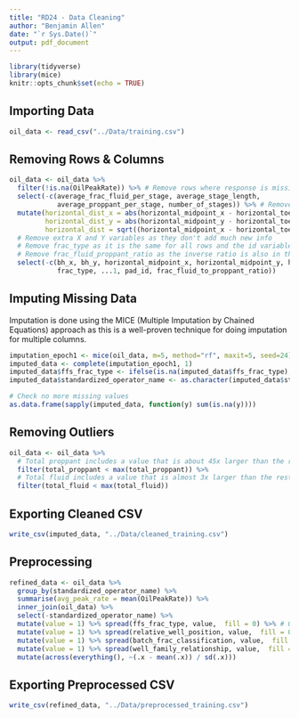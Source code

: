 ```yaml
---
title: "RD24 - Data Cleaning"
author: "Benjamin Allen"
date: "`r Sys.Date()`"
output: pdf_document
---
```


```r
library(tidyverse)
library(mice)
knitr::opts_chunk$set(echo = TRUE)
```

## Importing Data

```r
oil_data <- read_csv("../Data/training.csv")
```


## Removing Rows & Columns

```r
oil_data <- oil_data %>% 
  filter(!is.na(OilPeakRate)) %>% # Remove rows where response is missing
  select(-c(average_frac_fluid_per_stage, average_stage_length,
            average_proppant_per_stage, number_of_stages)) %>% # Remove columns with >90% missing rows
  mutate(horizontal_dist_x = abs(horizontal_midpoint_x - horizontal_toe_x),
         horizontal_dist_y = abs(horizontal_midpoint_y - horizontal_toe_y),
         horizontal_dist = sqrt((horizontal_midpoint_x - horizontal_toe_x)^2 + (horizontal_midpoint_y - horizontal_toe_y)^2)) %>% # Create horizontal distance variables
  # Remove extra X and Y variables as they don't add much new info
  # Remove frac_type as it is the same for all rows and the id variables
  # Remove frac_fluid_proppant_ratio as the inverse ratio is also in the dataset
  select(-c(bh_x, bh_y, horizontal_midpoint_x, horizontal_midpoint_y, horizontal_toe_x, horizontal_toe_y,
            frac_type, ...1, pad_id, frac_fluid_to_proppant_ratio))

```


## Imputing Missing Data

Imputation is done using the MICE (Multiple Imputation by Chained Equations) approach as this is a well-proven technique for doing imputation for multiple columns.

```r
imputation_epoch1 <- mice(oil_data, m=5, method="rf", maxit=5, seed=24)
imputed_data <- complete(imputation_epoch1, 1)
imputed_data$ffs_frac_type <- ifelse(is.na(imputed_data$ffs_frac_type), "Undefined", imputed_data$ffs_frac_type)
imputed_data$standardized_operator_name <- as.character(imputed_data$standardized_operator_name)

# Check no more missing values
as.data.frame(sapply(imputed_data, function(y) sum(is.na(y))))
```

## Removing Outliers

```r
oil_data <- oil_data %>% 
  # Total proppant includes a value that is about 45x larger than the rest
  filter(total_proppant < max(total_proppant)) %>% 
  # Total fluid includes a value that is almost 3x larger than the rest
  filter(total_fluid < max(total_fluid))
```

## Exporting Cleaned CSV

```r
write_csv(imputed_data, "../Data/cleaned_training.csv")
```

## Preprocessing

```r
refined_data <- oil_data %>%
  group_by(standardized_operator_name) %>% 
  summarise(avg_peak_rate = mean(OilPeakRate)) %>% 
  inner_join(oil_data) %>% 
  select(-standardized_operator_name) %>% 
  mutate(value = 1) %>% spread(ffs_frac_type, value,  fill = 0) %>% # One-Hot Encoding
  mutate(value = 1) %>% spread(relative_well_position, value,  fill = 0) %>% 
  mutate(value = 1) %>% spread(batch_frac_classification, value,  fill = 0) %>% 
  mutate(value = 1) %>% spread(well_family_relationship, value,  fill = 0) %>% 
  mutate(across(everything(), ~(.x - mean(.x)) / sd(.x)))
```

## Exporting Preprocessed CSV

```r
write_csv(refined_data, "../Data/preprocessed_training.csv")
```